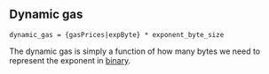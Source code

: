 ## Dynamic gas

    dynamic_gas = {gasPrices|expByte} * exponent_byte_size

The dynamic gas is simply a function of how many bytes we need to represent the exponent in [binary](https://en.wikipedia.org/wiki/Binary_number).
